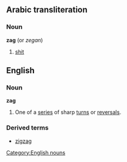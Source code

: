 ==Arabic transliteration==
===Noun===
'''zag''' (or ''zegan'')
#[[shit]]

==English==

===Noun===

'''zag'''

#One of a [[series]] of sharp [[turn]]s or [[reversal]]s.
===Derived terms===
*[[zigzag]]
[[Category:English nouns]]